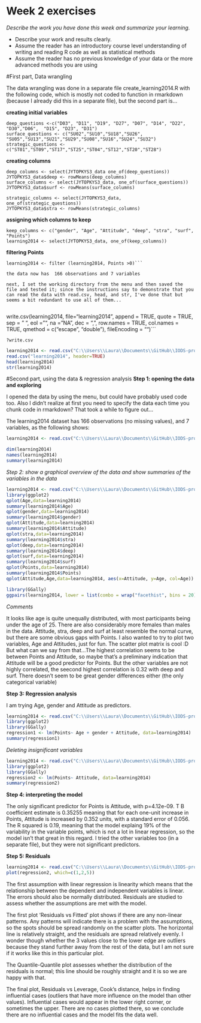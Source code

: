 # Week 2 exercises

*Describe the work you have done this week and summarize your learning.*

- Describe your work and results clearly. 
- Assume the reader has an introductory course level understanding of writing and reading R code as well as statistical methods
- Assume the reader has no previous knowledge of your data or the more advanced methods you are using  

#First part, Data wrangling

The data wrangling was done in a separate file create_learning2014.R with the following code, which is mostly not coded to function in rmarkdown (because I already did this in a separate file), but the second part is...


**creating initial variables**
```
deep_questions <-c("D03", "D11", "D19", "D27", "D07", "D14", "D22", "D30","D06",  "D15", "D23", "D31")
surface_questions <- c("SU02","SU10","SU18","SU26", "SU05","SU13","SU21","SU29","SU08","SU16","SU24","SU32")
strategic_questions <- c("ST01","ST09","ST17","ST25","ST04","ST12","ST20","ST28")
```

**creating columns**


```
deep_columns <- select(JYTOPKYS3_data one_of(deep_questions))
JYTOPKYS3_data$deep <- rowMeans(deep_columns)
surface_columns <- select(JYTOPKYS3_data, one_of(surface_questions))
JYTOPKYS3_data$surf <- rowMeans(surface_columns)

strategic_columns <- select(JYTOPKYS3_data, one_of(strategic_questions))
JYTOPKYS3_data$stra <- rowMeans(strategic_columns)
```

**assigning which columns to keep**
```
keep_columns <- c("gender", "Age", "Attitude", "deep", "stra", "surf", "Points")
learning2014 <- select(JYTOPKYS3_data, one_of(keep_columns))
```

**filtering Points**
```
learning2014 <- filter (learning2014, Points >0)```

the data now has  166 observations and 7 variables

next, I set the working directory from the menu and then saved the file and tested it; since the instructions say to demonstrate that you can read the data with read.csv, head, and str, I've done that but seems a bit redundant to use all of them...


```
write.csv(learning2014, file="learning2014", append = TRUE, quote = TRUE, sep = " ",
          eol = "\n", na = "NA", dec = ",", row.names = TRUE,
          col.names = TRUE, qmethod = c("escape", "double"),
          fileEncoding = "")```
          
```?write.csv```

```r
learning2014 <- read.csv("C:\\Users\\Laura\\Documents\\GitHub\\IODS-project\\learning2014", header=TRUE)
read.csv("learning2014", header=TRUE)
head(learning2014)
str(learning2014)
```



#Second part, using the data & regression analysis
**Step 1: opening the data and exploring**

I opened the data by using the menu, but could have probably used code too. Also I didn't realize at first you need to specify the data each time you chunk code in rmarkdown? That took a while to figure out...

The learning2014 dataset has 166 observations (no missing values), and 7 variables, as the following shows:

```r
learning2014 <- read.csv("C:\\Users\\Laura\\Documents\\GitHub\\IODS-project\\learning2014", header=TRUE)

dim(learning2014)
names(learning2014)
summary(learning2014)
```

*Step 2: show a graphical overview of the data and show summaries of the variables in the data*


```r
learning2014 <- read.csv("C:\\Users\\Laura\\Documents\\GitHub\\IODS-project\\learning2014", header=TRUE)
library(ggplot2)
qplot(Age,data=learning2014)
summary(learning2014$Age)
qplot(gender,data=learning2014)
summary(learning2014$gender)
qplot(Attitude,data=learning2014)
summary(learning2014$Attitude)
qplot(stra,data=learning2014)
summary(learning2014$stra)
qplot(deep,data=learning2014)
summary(learning2014$deep)
qplot(surf,data=learning2014)
summary(learning2014$surf)
qplot(Points,data=learning2014)
summary(learning2014$Points)
qplot(Attitude,Age,data=learning2014, aes(x=Attitude, y=Age, col=Age))

```

```r

library(GGally)
ggpairs(learning2014, lower = list(combo = wrap("facethist", bins = 20)))
```



*Comments*

It looks like age is quite unequally distributed, with most participants being under the age of 25. There are also considerably more females than males in the data. Attitude, stra, deep and surf at least resemble the normal curve, but there are some obvious gaps with Points. I also wanted to try to plot two variables, Age and Attitudes, just for fun. The scatter plot matrix is cool :D But what can we say from that...The highest correlation seems to be between Points and Attitude, so maybe that's a preliminary indication that Attitude will be a good predictor for Points. But the other variables are not highly correlated, the seecond highest correlation is 0.32 with deep and surf. There doesn't seem to be great gender differences either (the only categorical variable)

**Step 3: Regression analysis**

I am trying Age, gender and Attitude as predictors.

```r
learning2014 <- read.csv("C:\\Users\\Laura\\Documents\\GitHub\\IODS-project\\learning2014", header=TRUE)
library(ggplot2)
library(GGally)
regression1 <- lm(Points~ Age + gender + Attitude, data=learning2014)
summary(regression1)

```

*Deleting insignificant variables*

```r
learning2014 <- read.csv("C:\\Users\\Laura\\Documents\\GitHub\\IODS-project\\learning2014", header=TRUE)
library(ggplot2)
library(GGally)
regression2 <- lm(Points~ Attitude, data=learning2014)
summary(regression2)

```

**Step 4: interpreting the model** 

The only significant predictor for Points is Attitude, with p=4.12e-09. T B coefficient estimate is 0.35255 meaning that for each one-unit increase in Points, Attitude is increased by 0.352 units, with a standard error of 0.056. The R squared is 0.19, meaning that the model explaing 19% of the variability in the variable points, which is not a lot in linear regression, so the model isn't that great in this regard. I tried the other variables too (in a separate file), but they were not significant predictors.

**Step 5: Residuals**


```r
learning2014 <- read.csv("C:\\Users\\Laura\\Documents\\GitHub\\IODS-project\\learning2014", header=TRUE)
plot(regression2, which=c(1,2,5))
```

The first assumption with linear regression is linearity which means that the relationship between the dependent and independent variables is linear. The errors should also be normally distributed. Residuals are studied to assess whether the assumptions are met with the model. 

The first plot 'Residuals vs Fitted' plot shows if there are any non-linear patterns. Any patterns will indicate there is a problem with the assumptions, so the spots should be spread randomly on the scatter plots. The horizontal line is relatively straight, and the residuals are spread relatively evenly. I wonder though whether the 3 values close to the lower edge are outliers because they stand further away from the rest of the data, but I am not sure if it works like this in this particular plot. 

The Quantile-Quantile plot assesses whether the distribution of the residuals is normal; this line should be roughly straight and it is so we are happy with that. 

The final plot, Residuals vs Leverage, Cook's distance, helps in finding influential cases (outliers that have more influence on the model than other values). Influential cases would appear in the lower right corner, or sometimes the upper. There are no cases plotted there, so we conclude there are no influential cases and the model fits the data well.
